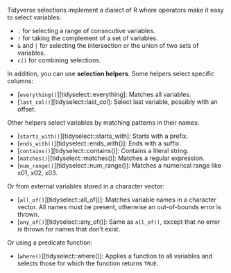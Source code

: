 Tidyverse selections implement a dialect of R where operators make
it easy to select variables:

- `:` for selecting a range of consecutive variables.
- `!` for taking the complement of a set of variables.
- `&` and `|` for selecting the intersection or the union of two
  sets of variables.
- `c()` for combining selections.

In addition, you can use __selection helpers__. Some helpers select specific
columns:

* [`everything()`][tidyselect::everything]: Matches all variables.
* [`last_col()`][tidyselect::last_col]: Select last variable, possibly with an offset.

Other helpers select variables by matching patterns in their names:

* [`starts_with()`][tidyselect::starts_with]: Starts with a prefix.
* [`ends_with()`][tidyselect::ends_with()]: Ends with a suffix.
* [`contains()`][tidyselect::contains()]: Contains a literal string.
* [`matches()`][tidyselect::matches()]: Matches a regular expression.
* [`num_range()`][tidyselect::num_range()]: Matches a numerical range like x01, x02, x03.

Or from external variables stored in a character vector:

* [`all_of()`][tidyselect::all_of()]: Matches variable names in a character vector. All
  names must be present, otherwise an out-of-bounds error is
  thrown.
* [`any_of()`][tidyselect::any_of()]: Same as `all_of()`, except that no error is thrown
  for names that don't exist.

Or using a predicate function:

* [`where()`][tidyselect::where()]: Applies a function to all variables and selects those
  for which the function returns `TRUE`.

